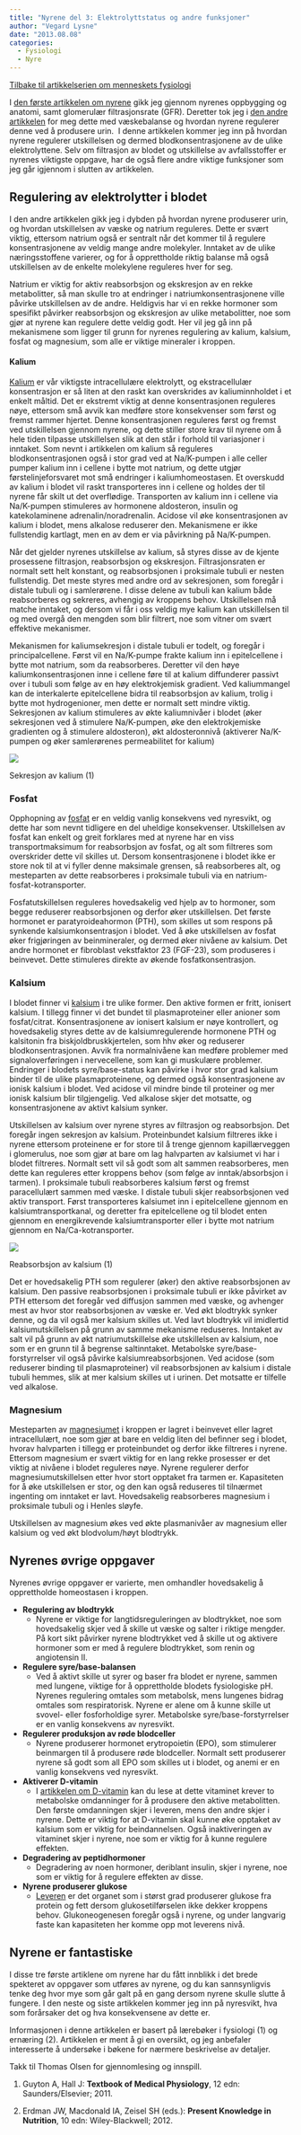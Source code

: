 ```yaml
---
title: "Nyrene del 3: Elektrolyttstatus og andre funksjoner"
author: "Vegard Lysne"
date: "2013.08.08"
categories: 
  - Fysiologi
  - Nyre
---
```


[Tilbake til artikkelserien om menneskets fysiologi](../../fysiologi.html)

I [den første artikkelen om nyrene](nyre1.qmd "Nyrene del 1 – Oppbygging og glomerulær filtrasjonsrate") gikk jeg gjennom nyrenes oppbygging og anatomi, samt glomerulær filtrasjonsrate (GFR). Deretter tok jeg i [den andre artikkelen](nyre2.qmd "Nyrene del 2 – Væskebalanse og urinproduksjon") for meg dette med væskebalanse og hvordan nyrene regulerer denne ved å produsere urin.  I denne artikkelen kommer jeg inn på hvordan nyrene regulerer utskillelsen og dermed blodkonsentrasjonene av de ulike elektrolyttene. Selv om filtrasjon av blodet og utskillelse av avfallsstoffer er nyrenes viktigste oppgave, har de også flere andre viktige funksjoner som jeg går igjennom i slutten av artikkelen.

## Regulering av elektrolytter i blodet

I den andre artikkelen gikk jeg i dybden på hvordan nyrene produserer urin, og hvordan utskillelsen av væske og natrium reguleres. Dette er svært viktig, ettersom natrium også er sentralt når det kommer til å regulere konsentrasjonene av veldig mange andre molekyler. Inntaket av de ulike næringsstoffene varierer, og for å opprettholde riktig balanse må også utskillelsen av de enkelte molekylene reguleres hver for seg.

Natrium er viktig for aktiv reabsorbsjon og ekskresjon av en rekke metabolitter, så man skulle tro at endringer i natriumkonsentrasjonene ville påvirke utskillelsen av de andre. Heldigvis har vi en rekke hormoner som spesifikt påvirker reabsorbsjon og ekskresjon av ulike metabolitter, noe som gjør at nyrene kan regulere dette veldig godt. Her vil jeg gå inn på mekanismene som ligger til grunn for nyrenes regulering av kalium, kalsium, fosfat og magnesium, som alle er viktige mineraler i kroppen.

#### Kalium

[Kalium](http://www.friskogfunksjonell.no/kalium/ "Kalium") er vår viktigste intracellulære elektrolytt, og ekstracellulær konsentrasjon er så liten at den raskt kan overskrides av kaliuminnholdet i et enkelt måltid. Det er ekstremt viktig at denne konsentrasjonen reguleres nøye, ettersom små avvik kan medføre store konsekvenser som først og fremst rammer hjertet. Denne konsentrasjonen reguleres først og fremst ved utskillelsen gjennom nyrene, og dette stiller store krav til nyrene om å hele tiden tilpasse utskillelsen slik at den står i forhold til variasjoner i inntaket. Som nevnt i artikkelen om kalium så reguleres blodkonsentrasjonen også i stor grad ved at Na/K-pumpen i alle celler pumper kalium inn i cellene i bytte mot natrium, og dette utgjør førstelinjeforsvaret mot små endringer i kaliumhomeostasen. Et overskudd av kalium i blodet vil raskt transporteres inn i cellene og holdes der til nyrene får skilt ut det overflødige. Transporten av kalium inn i cellene via Na/K-pumpen stimuleres av hormonene aldosteron, insulin og katekolaminene adrenalin/noradrenalin. Acidose vil øke konsentrasjonen av kalium i blodet, mens alkalose reduserer den. Mekanismene er ikke fullstendig kartlagt, men en av dem er via påvirkning på Na/K-pumpen.

Når det gjelder nyrenes utskillelse av kalium, så styres disse av de kjente prosessene filtrasjon, reabsorbsjon og ekskresjon. Filtrasjonsraten er normalt sett helt konstant, og reabsorbsjonen i proksimale tubuli er nesten fullstendig. Det meste styres med andre ord av sekresjonen, som foregår i distale tubuli og i samlerørene. I disse delene av tubuli kan kalium både reabsorberes og sekreres, avhengig av kroppens behov. Utskillelsen må matche inntaket, og dersom vi får i oss veldig mye kalium kan utskillelsen til og med overgå den mengden som blir filtrert, noe som vitner om svært effektive mekanismer.

Mekanismen for kaliumsekresjon i distale tubuli er todelt, og foregår i principalcellene. Først vil en Na/K-pumpe frakte kalium inn i epitelcellene i bytte mot natrium, som da reabsorberes. Deretter vil den høye kaliumkonsentrasjonen inne i cellene føre til at kalium diffunderer passivt over i tubuli som følge av en høy elektrokjemisk gradient. Ved kaliummangel kan de interkalerte epitelcellene bidra til reabsorbsjon av kalium, trolig i bytte mot hydrogenioner, men dette er normalt sett mindre viktig. Sekresjonen av kalium stimuleres av økte kaliumnivåer i blodet (øker sekresjonen ved å stimulere Na/K-pumpen, øke den elektrokjemiske gradienten og å stimulere aldosteron), økt aldosteronnivå (aktiverer Na/K-pumpen og øker samlerørenes permeabilitet for kalium)

![](images/clipboard-1300182639.png)

Sekresjon av kalium (1)

### Fosfat

Opphopning av [fosfat](http://www.friskogfunksjonell.no/fosfor/ "Fosfor") er en veldig vanlig konsekvens ved nyresvikt, og dette har som nevnt tidligere en del uheldige konsekvenser. Utskillelsen av fosfat kan enkelt og greit forklares med at nyrene har en viss transportmaksimum for reabsorbsjon av fosfat, og alt som filtreres som overskrider dette vil skilles ut. Dersom konsentrasjonene i blodet ikke er store nok til at vi fyller denne maksimale grensen, så reabsorberes alt, og mesteparten av dette reabsorberes i proksimale tubuli via en natrium-fosfat-kotransporter.

Fosfatutskillelsen reguleres hovedsakelig ved hjelp av to hormoner, som begge reduserer reabsorbsjonen og derfor øker utskillelsen. Det første hormonet er paratyroideahormon (PTH), som skilles ut som respons på synkende kalsiumkonsentrasjon i blodet. Ved å øke utskillelsen av fosfat øker frigjøringen av beinmineraler, og dermed øker nivåene av kalsium. Det andre hormonet er fibroblast vekstfaktor 23 (FGF-23), som produseres i beinvevet. Dette stimuleres direkte av økende fosfatkonsentrasjon.

### Kalsium

I blodet finner vi [kalsium](http://www.friskogfunksjonell.no/kalsium/ "Kalsium") i tre ulike former. Den aktive formen er fritt, ionisert kalsium. I tillegg finner vi det bundet til plasmaproteiner eller anioner som fosfat/citrat. Konsentrasjonene av ionisert kalsium er nøye kontrollert, og hovedsakelig styres dette av de kalsiumregulerende hormonene PTH og kalsitonin fra biskjoldbruskkjertelen, som hhv øker og reduserer blodkonsentrasjonen. Avvik fra normalnivåene kan medføre problemer med signaloverføringen i nervecellene, som kan gi muskulære problemer. Endringer i blodets syre/base-status kan påvirke i hvor stor grad kalsium binder til de ulike plasmaproteinene, og dermed også konsentrasjonene av ionisk kalsium i blodet. Ved acidose vil mindre binde til proteiner og mer ionisk kalsium blir tilgjengelig. Ved alkalose skjer det motsatte, og konsentrasjonene av aktivt kalsium synker.

Utskillelsen av kalsium over nyrene styres av filtrasjon og reabsorbsjon. Det foregår ingen sekresjon av kalsium. Proteinbundet kalsium filtreres ikke i nyrene ettersom proteinene er for store til å trenge gjennom kapillærveggen i glomerulus, noe som gjør at bare om lag halvparten av kalsiumet vi har i blodet filtreres. Normalt sett vil så godt som alt sammen reabsorberes, men dette kan reguleres etter kroppens behov (som følge av inntak/absorbsjon i tarmen). I proksimale tubuli reabsorberes kalsium først og fremst paracellulært sammen med væske. I distale tubuli skjer reabsorbsjonen ved aktiv transport. Først transporteres kalsiumet inn i epitelcellene gjennom en kalsiumtransportkanal, og deretter fra epitelcellene og til blodet enten gjennom en energikrevende kalsiumtransporter eller i bytte mot natrium gjennom en Na/Ca-kotransporter.

![](images/clipboard-3934193600.png)

Reabsorbsjon av kalsium (1)

Det er hovedsakelig PTH som regulerer (øker) den aktive reabsorbsjonen av kalsium. Den passive reabsorbsjonen i proksimale tubuli er ikke påvirket av PTH ettersom det foregår ved diffusjon sammen med væske, og avhenger mest av hvor stor reabsorbsjonen av væske er. Ved økt blodtrykk synker denne, og da vil også mer kalsium skilles ut. Ved lavt blodtrykk vil imidlertid kalsiumutskillelsen på grunn av samme mekanisme reduseres. Inntaket av salt vil på grunn av økt natriumutskillelse øke utskillelsen av kalsium, noe som er en grunn til å begrense saltinntaket. Metabolske syre/base-forstyrrelser vil også påvirke kalsiumreabsorbsjonen. Ved acidose (som reduserer binding til plasmaproteiner) vil reabsorbsjonen av kalsium i distale tubuli hemmes, slik at mer kalsium skilles ut i urinen. Det motsatte er tilfelle ved alkalose.

### Magnesium

Mesteparten av [magnesiumet](http://www.friskogfunksjonell.no/magnesium/ "Magnesium") i kroppen er lagret i beinvevet eller lagret intracellulært, noe som gjør at bare en veldig liten del befinner seg i blodet, hvorav halvparten i tillegg er proteinbundet og derfor ikke filtreres i nyrene. Ettersom magnesium er svært viktig for en lang rekke prosesser er det viktig at nivåene i blodet reguleres nøye. Nyrene regulerer derfor magnesiumutskillelsen etter hvor stort opptaket fra tarmen er. Kapasiteten for å øke utskillelsen er stor, og den kan også reduseres til tilnærmet ingenting om inntaket er lavt. Hovedsakelig reabsorberes magnesium i proksimale tubuli og i Henles sløyfe.

Utskillelsen av magnesium økes ved økte plasmanivåer av magnesium eller kalsium og ved økt blodvolum/høyt blodtrykk.

## Nyrenes øvrige oppgaver

Nyrenes øvrige oppgaver er varierte, men omhandler hovedsakelig å opprettholde homeostasen i kroppen.

-   **Regulering av blodtrykk**
    -   Nyrene er viktige for langtidsreguleringen av blodtrykket, noe som hovedsakelig skjer ved å skille ut væske og salter i riktige mengder. På kort sikt påvirker nyrene blodtrykket ved å skille ut og aktivere hormoner som er med å regulere blodtrykket, som renin og angiotensin II.
-   **Regulere syre/base-balansen**
    -   Ved å aktivt skille ut syrer og baser fra blodet er nyrene, sammen med lungene, viktige for å opprettholde blodets fysiologiske pH. Nyrenes regulering omtales som metabolsk, mens lungenes bidrag omtales som respiratorisk. Nyrene er alene om å kunne skille ut svovel- eller fosforholdige syrer. Metabolske syre/base-forstyrrelser er en vanlig konsekvens av nyresvikt.
-   **Regulerer produksjon av røde blodceller**
    -   Nyrene produserer hormonet erytropoietin (EPO), som stimulerer beinmargen til å produsere røde blodceller. Normalt sett produserer nyrene så godt som all EPO som skilles ut i blodet, og anemi er en vanlig konsekvens ved nyresvikt.
-   **Aktiverer D-vitamin**
    -   I [artikkelen om D-vitamin](http://www.friskogfunksjonell.no/d-vitamin/ "D-vitamin") kan du lese at dette vitaminet krever to metabolske omdanninger for å produsere den aktive metabolitten. Den første omdanningen skjer i leveren, mens den andre skjer i nyrene. Dette er viktig for at D-vitamin skal kunne øke opptaket av kalsium som er viktig for beindannelsen. Også inaktiveringen av vitaminet skjer i nyrene, noe som er viktig for å kunne regulere effekten.
-   **Degradering av peptidhormoner**
    -   Degradering av noen hormoner, deriblant insulin, skjer i nyrene, noe som er viktig for å regulere effekten av disse.
-   **Nyrene produserer glukose**
    -   [Leveren](http://www.friskogfunksjonell.no/leveren/ "Leveren – metabolismens dirigent") er det organet som i størst grad produserer glukose fra protein og fett dersom glukosetilførselen ikke dekker kroppens behov. Glukoneogenesen foregår også i nyrene, og under langvarig faste kan kapasiteten her komme opp mot leverens nivå.

## Nyrene er fantastiske

I disse tre første artiklene om nyrene har du fått innblikk i det brede spekteret av oppgaver som utføres av nyrene, og du kan sannsynligvis tenke deg hvor mye som går galt på en gang dersom nyrene skulle slutte å fungere. I den neste og siste artikkelen kommer jeg inn på nyresvikt, hva som forårsaker det og hva konsekvensene av dette er.

Informasjonen i denne artikkelen er basert på lærebøker i fysiologi (1) og ernæring (2). Artikkelen er ment å gi en oversikt, og jeg anbefaler interesserte å undersøke i bøkene for nærmere beskrivelse av detaljer.

Takk til Thomas Olsen for gjennomlesing og innspill.

1.  Guyton A, Hall J: **Textbook of Medical Physiology**, 12 edn: Saunders/Elsevier; 2011.

2.  Erdman JW, Macdonald IA, Zeisel SH (eds.): **Present Knowledge in Nutrition**, 10 edn: Wiley-Blackwell; 2012.
